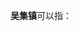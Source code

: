 '''吴集镇'''可以指：
{{PRC admin/disambig|32/08/04/111/000|32/13/22/126/000|43/04/24/104/000}}
{{disambig|cat=三字中国镇名消歧义}}